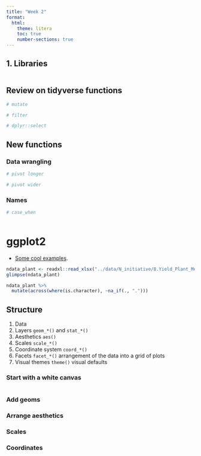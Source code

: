 ```yaml
---
title: "Week 2"
format:
  html:
    theme: litera
    toc: true
    number-sections: true
---
```



## 1. Libraries  
```r

```

## Review on tidyverse functions  
```r
# mutate

# filter

# dplyr::select
```

## New functions  

### Data wrangling  
```r
# pivot longer

# pivot wider
```

### Names   
```r
# case_when


```

```r

```

# ggplot2  

- [Some cool examples](https://www.cedricscherer.com/top/dataviz/).  

```r
ndata_plant <- readxl::read_xlsx("../data/N_initiative/8.Yield_Plant_Measurements.xlsx", sheet = 2)
glimpse(ndata_plant)
```

```r
ndata_plant %>% 
  mutate(across(where(is.character), ~na_if(., ".")))
```


## Structure  


1. Data  
2. Layers `geom_*()` and `stat_*()`  
3. Aesthetics `aes()`  
4. Scales `scale_*()`  
5. Coordinate system `coord_*()`  
6. Facets `facet_*()` arrangement of the data into a grid of plots  
7. Visual themes `theme()` visual defaults  

### Start with a white canvas  

```r

```

### Add geoms  


### Arrange aesthetics  


### Scales  


### Coordinates  


